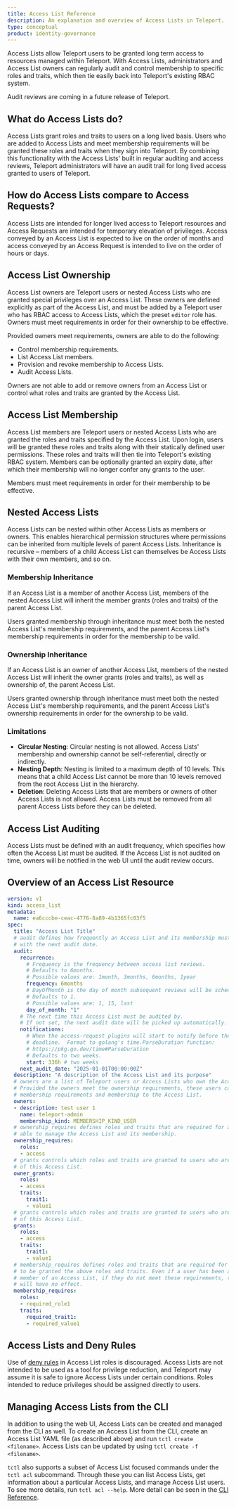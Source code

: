 ```yaml
---
title: Access List Reference
description: An explanation and overview of Access Lists in Teleport.
type: conceptual
product: identity-governance
---
```


Access Lists allow Teleport users to be granted long term access to resources
managed within Teleport. With Access Lists, administrators and Access List
owners can regularly audit and control membership to specific roles and
traits, which then tie easily back into Teleport's existing RBAC system.

<Admonition type="tip" title="Audit reviews coming in a future release">
Audit reviews are coming in a future release of Teleport.
</Admonition>

## What do Access Lists do?

Access Lists grant roles and traits to users on a long lived basis. Users who are added
to Access Lists and meet membership requirements will be granted these roles
and traits when they sign into Teleport. By combining this functionality with the Access Lists'
built in regular auditing and access reviews, Teleport administrators will have an audit trail
for long lived access granted to users of Teleport.

## How do Access Lists compare to Access Requests?

Access Lists are intended for longer lived access to Teleport resources and Access Requests
are intended for temporary elevation of privileges. Access conveyed by an Access List is
expected to live on the order of months and access conveyed by an Access Request is intended
to live on the order of hours or days.

## Access List Ownership

Access List owners are Teleport users or nested Access Lists who are granted special privileges over
an Access List. These owners are defined explicitly as part of the Access List, and
must be added by a Teleport user who has RBAC access to Access Lists, which the preset `editor`
role has. Owners must meet requirements in order for their ownership to be effective.

Provided owners meet requirements, owners are able to do the following:

- Control membership requirements.
- List Access List members.
- Provision and revoke membership to Access Lists.
- Audit Access Lists.

Owners are not able to add or remove owners from an Access List or control what roles
and traits are granted by the Access List.

## Access List Membership

Access List members are Teleport users or nested Access Lists who are granted the roles
and traits specified by the Access List. Upon login, users will be granted these
roles and traits along with their statically defined user permissions. These roles and
traits will then tie into Teleport's existing RBAC system. Members can be optionally
granted an expiry date, after which their membership will no longer confer any
grants to the user.

Members must meet requirements in order for their membership to be effective.

## Nested Access Lists

Access Lists can be nested within other Access Lists as members or owners. This enables
hierarchical permission structures where permissions can be inherited from multiple levels of
parent Access Lists. Inheritance is recursive – members of a child Access List can
themselves be Access Lists with their own members, and so on.

### Membership Inheritance

If an Access List is a member of another Access List, members of the nested Access List will
inherit the member grants (roles and traits) of the parent Access List.

Users granted membership through inheritance must meet both the nested Access List's membership
requirements, and the parent Access List's membership requirements in order for the
membership to be valid.

### Ownership Inheritance

If an Access List is an owner of another Access List, members of the nested Access List will
inherit the owner grants (roles and traits), as well as ownership of, the parent Access List.

Users granted ownership through inheritance must meet both the nested Access List's
membership requirements, and the parent Access List's ownership requirements in order
for the ownership to be valid.

### Limitations

- **Circular Nesting**: Circular nesting is not allowed. Access Lists' membership and
ownership cannot be self-referential, directly or indirectly.
- **Nesting Depth**: Nesting is limited to a maximum depth of 10 levels. This means that
a child Access List cannot be more than 10 levels removed from the root Access List in
the hierarchy.
- **Deletion**: Deleting Access Lists that are members or owners of other Access Lists
is not allowed. Access Lists must be removed from all parent Access Lists before they
can be deleted.

## Access List Auditing

Access Lists must be defined with an audit frequency, which specifies how often the
Access List must be audited. If the Access List is not audited on time, owners will
be notified in the web UI until the audit review occurs.

## Overview of an Access List Resource

```yaml
version: v1
kind: access_list
metadata:
  name: ea6cccbe-ceac-4776-8a89-4b1365fc03f5
spec:
  title: "Access List Title"
  # audit defines how frequently an Access List and its membership must be audited, along
  # with the next audit date.
  audit:
    recurrence:
      # Frequency is the frequency between access list reviews.
      # Defaults to 6months.
      # Possible values are: 1month, 3months, 6months, 1year
      frequency: 6months
      # DayOfMonth is the day of month subsequent reviews will be scheduled on.
      # Defaults to 1.
      # Possible values are: 1, 15, last
      day_of_month: "1"
    # The next time this Access List must be audited by.
    # If not set, the next audit date will be picked up automatically.
    notifications:
      # When the access-request plugins will start to notify before the audit
      # deadline.  Format to golang's time.ParseDuration function:
      # https://pkg.go.dev/time#ParseDuration
      # Defaults to two weeks.
      start: 336h # two weeks
    next_audit_date: "2025-01-01T00:00:00Z"
  description: "A description of the Access List and its purpose"
  # owners are a list of Teleport users or Access Lists who own the Access List.
  # Provided the owners meet the ownership requirements, these users can control
  # membership requirements and membership to the Access List.
  owners:
  - description: test user 1
    name: teleport-admin
    membership_kind: MEMBERSHIP_KIND_USER
  # ownership_requires defines roles and traits that are required for an owner to be
  # able to manage the Access List and its membership.
  ownership_requires:
    roles:
    - access
  # grants controls which roles and traits are granted to users who are owners
  # of this Access List.
  owner_grants:
    roles:
    - access
    traits:
      trait1:
      - value1
  # grants controls which roles and traits are granted to users who are members
  # of this Access List.
  grants:
    roles:
    - access
    traits:
      trait1:
      - value1
  # membership_requires defines roles and traits that are required for a member
  # to be granted the above roles and traits. Even if a user has been added as a
  # member of an Access List, if they do not meet these requirements, the membership
  # will have no effect.
  membership_requires:
    roles:
    - required_role1
    traits:
      required_trait1:
      - required_value1
```

## Access Lists and Deny Rules

Use of [deny rules](./roles.mdx) in Access List roles is discouraged.
Access Lists are not intended to be used as a tool for privilege reduction,
and Teleport may assume it is safe to ignore Access Lists under certain conditions.
Roles intended to reduce privileges should be assigned directly to users.

## Managing Access Lists from the CLI

In addition to using the web UI, Access Lists can be created and managed from the CLI
as well. To create an Access List from the CLI, create an Access List YAML file (as described
above) and run `tctl create <filename>`. Access Lists can be updated by using `tctl create -f <filename>`.

`tctl` also supports a subset of Access List focused commands under the `tctl acl` subcommand.
Through these you can list Access Lists, get information about a particular Access Lists, and manage
Access List users. To see more details, run `tctl acl --help`. More detail can be seen in the
[CLI Reference](../cli/cli.mdx).
